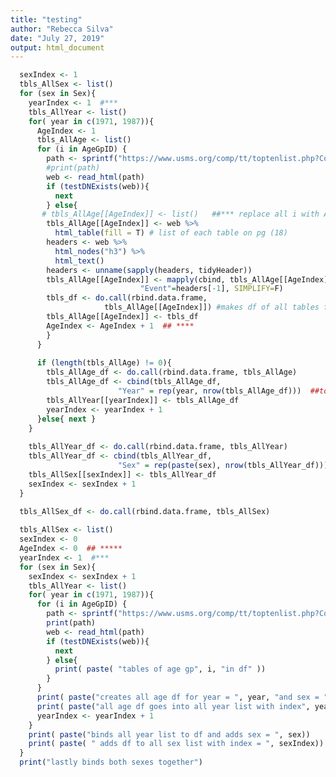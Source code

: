 ```yaml
---
title: "testing"
author: "Rebecca Silva"
date: "July 27, 2019"
output: html_document
---
```




```r
  sexIndex <- 1
  tbls_AllSex <- list()
  for (sex in Sex){
    yearIndex <- 1  #***
    tbls_AllYear <- list()
    for( year in c(1971, 1987)){
      AgeIndex <- 1
      tbls_AllAge <- list()
      for (i in AgeGpID) {
        path <- sprintf("https://www.usms.org/comp/tt/toptenlist.php?CourseID=3&Year=%d&Sex=%s&AgeGroupID=%d", year, paste(sex), i )
        #print(path)
        web <- read_html(path)
        if (testDNExists(web)){
          next
        } else{
       # tbls_AllAge[[AgeIndex]] <- list()   ##*** replace all i with AgeIndex 
        tbls_AllAge[[AgeIndex]] <- web %>% 
          html_table(fill = T) # list of each table on pg (18) 
        headers <- web %>% 
          html_nodes("h3") %>%
          html_text()
        headers <- unname(sapply(headers, tidyHeader))
        tbls_AllAge[[AgeIndex]] <- mapply(cbind, tbls_AllAge[[AgeIndex]], 
                             "Event"=headers[-1], SIMPLIFY=F)
        tbls_df <- do.call(rbind.data.frame, 
                     tbls_AllAge[[AgeIndex]]) #makes df of all tables for 1 age gp 
        tbls_AllAge[[AgeIndex]] <- tbls_df
        AgeIndex <- AgeIndex + 1  ## ****
        }
      }
  
      if (length(tbls_AllAge) != 0){
        tbls_AllAge_df <- do.call(rbind.data.frame, tbls_AllAge)
        tbls_AllAge_df <- cbind(tbls_AllAge_df, 
                        "Year" = rep(year, nrow(tbls_AllAge_df)))  ##took out paste
        tbls_AllYear[[yearIndex]] <- tbls_AllAge_df
        yearIndex <- yearIndex + 1
      }else{ next }
    }
    
    tbls_AllYear_df <- do.call(rbind.data.frame, tbls_AllYear)
    tbls_AllYear_df <- cbind(tbls_AllYear_df, 
                        "Sex" = rep(paste(sex), nrow(tbls_AllYear_df)))
    tbls_AllSex[[sexIndex]] <- tbls_AllYear_df
    sexIndex <- sexIndex + 1
  }
  
  tbls_AllSex_df <- do.call(rbind.data.frame, tbls_AllSex)

```


```r

  tbls_AllSex <- list()
  sexIndex <- 0
  AgeIndex <- 0  ## *****
  yearIndex <- 1  #***
  for (sex in Sex){
    sexIndex <- sexIndex + 1
    tbls_AllYear <- list()
    for( year in c(1971, 1987)){
      for (i in AgeGpID) {
        path <- sprintf("https://www.usms.org/comp/tt/toptenlist.php?CourseID=1&Year=%d&Sex=%s&AgeGroupID=%d", year, paste(sex), i )
        print(path)
        web <- read_html(path)
        if (testDNExists(web)){
          next
        } else{
          print( paste( "tables of age gp", i, "in df" ))
        }
      }
      print( paste("creates all age df for year = ", year, "and sex = " , sex))
      print( paste("all age df goes into all year list with index", yearIndex)) 
      yearIndex <- yearIndex + 1
    }
    print( paste("binds all year list to df and adds sex = ", sex))
    print( paste( " adds df to all sex list with index = ", sexIndex))
  }
  print("lastly binds both sexes together")

```